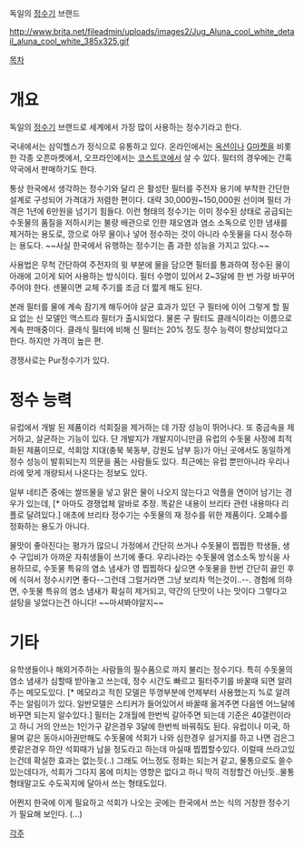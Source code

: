독일의 [[정수기]] 브랜드

http://www.brita.net/fileadmin/uploads/images2/Jug_Aluna_cool_white_detail_aluna_cool_white_385x325.gif

[[목차]]

= 개요 =

독일의 [[정수기]] 브랜드로 세계에서 가장 많이 사용하는 정수기라고 한다.


국내에서는 삼익헬스가 정식으로 유통하고 있다. 온라인에서는 [[옥션]]이나 [[G마켓]]을 비롯한 각종 오픈마켓에서, 오프라인에서는 [[코스트코]]에서 살 수 있다. 필터의 경우에는 간혹 약국에서 판매하기도 한다.

통상 한국에서 생각하는 정수기와 달리 은 활성탄 필터를 주전자 용기에 부착한 간단한 설계로 구성되어 가격대가 저렴한 편이다. 대략 30,000원~150,000원 선이며 필터 가격은 1년에 6만원을 넘기기 힘들다. 이런 형태의 정수기는 이미 정수된 상태로 공급되는 수돗물의 품질을 저하시키는 불량 배관으로 인한 재오염과 염소 소독으로 인한 냄새를 제거하는 용도로, 깡으로 아무 물이나 넣어 정수하는 것이 아니라 수돗물을 다시 정수하는 용도다. ~~사실 한국에서 유행하는 정수기는 좀 과한 성능을 가지고 있다.~~

사용법은 무척 간단하여 주전자의 윗 부분에 물을 담으면 필터를 통과하여 정수된 물이 아래에 고이게 되어 사용하는 방식이다. 필터 수명이 있어서 2~3달에 한 번 가량 바꾸어주어야 한다. 센물이면 교체 주기를 조금 더 짧게 해도 된다.

본래 필터를 물에 계속 잠기게 해두어야 살균 효과가 있던 구 필터에 이어 그렇게 할 필요 없는 신 모델인 맥스트라 필터가 출시되었다. 물론 구 필터도 클래식이라는 이름으로 계속 판매중이다. 클래식 필터에 비해 신 필터는 20% 정도 정수 능력이 향상되었다고 한다. 하지만 가격이 높은 편.

경쟁사로는 Pur정수기가 있다.
= 정수 능력 =

유럽에서 개발 된 제품이라 석회질을 제거하는 데 가장 성능이 뛰어나다. 또 중금속을 제거하고, 살균하는 기능이 있다. 단 개발지가 개발지이니만큼 유럽의 수돗물 사정에 최적화된 제품이므로, 석회암 지대(충북 북동부, 강원도 남부 등)가 아닌 곳에서도 동일하게 정수 성능이 발휘되는지 의문을 품는 사람들도 있다. 최근에는 유럽 뿐만아니라 우리나라에 맞게 개량되서 나온다는 정보도 있다. 

일부 네티즌 중에는 쌀뜨물을 넣고 맑은 물이 나오지 않는다고 악플을 연이어 남기는 경우가 있는데, [* 아마도 경쟁업체 알바로 추정. 똑같은 내용이 브리타 관련 내용마다 리플로 달려있다.] 애초에 브리타 정수기는 수돗물의 재 정수를 위한 제품이다. 오폐수를 정화하는 용도가 아니다. 

물맛이 좋아진다는 평가가 많으니 가정에서 간단히 쓰거나 수돗물이 찝찝한 학생들, 생수 구입비가 아까운 자취생들이 쓰기에 좋다. 우리나라는 수돗물에 염소소독 방식을 사용하므로, 수돗물 특유의 염소 냄새가 영 찝찝하다 싶으면 수돗물을 한번 간단히 끓인 후에 식혀서 정수시키면 좋다--그런데 그럴거라면 그냥 보리차 먹는것이..--. 경험에 의하면, 수돗물 특유의 염소 냄새가 확실히 제거되고, 약간의 단맛이 나는 맛이다 그렇다고 설탕을 넣었다는건 아니다! ~~마셔봐야알지~~

= 기타 = 

유학생들이나 해외거주하는 사람들의 필수품으로 까지 불리는 정수기다. 특히 수돗물의 염소 냄새가 심할때 받아놓고 쓰는데, 정수 시간도 빠르고 필터주기를 바꿀때 되면 알려주는 메모도있다. [* 메모라고 적힌 모델은 뚜껑부분에 언제부터 사용했는지 %로 알려주는 알림이가 있다. 일반모델은 스티커가 들어있어서 바꿀때 옮겨주면 다음엔 어느달에 바꾸면 되는지 알수있다.] 필터는 2개월에 한번씩 갈아주면 되는데 기준은 40갤런이라고 하니 거의 안쓰는 1인가구 같은경우 3달에 한번씩 바꿔줘도 된다. 
유럽이나 미국, 하물며 같은 동아시아권만해도 수돗물에 석회가 나와 심한경우 설거지를 하고 나면 검은그릇같은경우 하얀 석회때가 남을 정도라고 하는데 마실때 찝찝할수있다. 이럴때 쓰라고있는건데 확실한 효과는 없는듯(..) 그래도 어느정도 정화는 되는거 같고, 물통으로도 쓸수있는데다가, 석회가 그다지 몸에 미치는 영향은 없다고 하니 딱히 걱정할건 아닌듯..물통형태말고도 수도꼭지에 달아서 쓰는 형태도있다.

어쩐지 한국에 이게 필요하고 석회가 나오는 곳에는 한국에서 쓰는 식의 거창한 정수기가 필요해 보인다. (...)

[[각주]]
